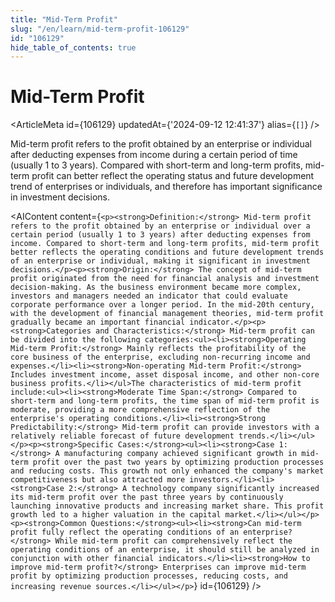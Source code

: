 ```yaml
---
title: "Mid-Term Profit"
slug: "/en/learn/mid-term-profit-106129"
id: "106129"
hide_table_of_contents: true
---
```



# Mid-Term Profit

<ArticleMeta id={106129} updatedAt={'2024-09-12 12:41:37'} alias={`[]`} />
<div className='border-solid border-b border-t-0 my-4 border-[var(--ifm-color-gray-300)]' />

Mid-term profit refers to the profit obtained by an enterprise or individual after deducting expenses from income during a certain period of time (usually 1 to 3 years). Compared with short-term and long-term profits, mid-term profit can better reflect the operating status and future development trend of enterprises or individuals, and therefore has important significance in investment decisions.

<AIContent content={`<p><strong>Definition:</strong> Mid-term profit refers to the profit obtained by an enterprise or individual over a certain period (usually 1 to 3 years) after deducting expenses from income. Compared to short-term and long-term profits, mid-term profit better reflects the operating conditions and future development trends of an enterprise or individual, making it significant in investment decisions.</p><p><strong>Origin:</strong> The concept of mid-term profit originated from the need for financial analysis and investment decision-making. As the business environment became more complex, investors and managers needed an indicator that could evaluate corporate performance over a longer period. In the mid-20th century, with the development of financial management theories, mid-term profit gradually became an important financial indicator.</p><p><strong>Categories and Characteristics:</strong> Mid-term profit can be divided into the following categories:<ul><li><strong>Operating Mid-term Profit:</strong> Mainly reflects the profitability of the core business of the enterprise, excluding non-recurring income and expenses.</li><li><strong>Non-operating Mid-term Profit:</strong> Includes investment income, asset disposal income, and other non-core business profits.</li></ul>The characteristics of mid-term profit include:<ul><li><strong>Moderate Time Span:</strong> Compared to short-term and long-term profits, the time span of mid-term profit is moderate, providing a more comprehensive reflection of the enterprise's operating conditions.</li><li><strong>Strong Predictability:</strong> Mid-term profit can provide investors with a relatively reliable forecast of future development trends.</li></ul></p><p><strong>Specific Cases:</strong><ul><li><strong>Case 1:</strong> A manufacturing company achieved significant growth in mid-term profit over the past two years by optimizing production processes and reducing costs. This growth not only enhanced the company's market competitiveness but also attracted more investors.</li><li><strong>Case 2:</strong> A technology company significantly increased its mid-term profit over the past three years by continuously launching innovative products and increasing market share. This profit growth led to a higher valuation in the capital market.</li></ul></p><p><strong>Common Questions:</strong><ul><li><strong>Can mid-term profit fully reflect the operating conditions of an enterprise?</strong> While mid-term profit can comprehensively reflect the operating conditions of an enterprise, it should still be analyzed in conjunction with other financial indicators.</li><li><strong>How to improve mid-term profit?</strong> Enterprises can improve mid-term profit by optimizing production processes, reducing costs, and increasing revenue sources.</li></ul></p>`} id={106129} />

